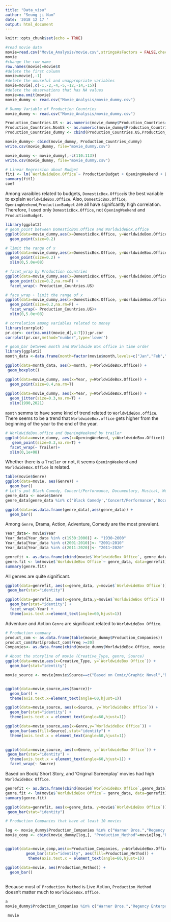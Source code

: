 ```yaml
---
title: "Data_visu"
author: "Seung ji Nam"
date: '2018 12 17 '
output: html_document
---
```



```r
knitr::opts_chunk$set(echo = TRUE)
```

```r
#read movie data
movie=read.csv("Movie_Analysis/movie.csv",stringsAsFactors = FALSE,check.names=FALSE)
movie
#change the row name
row.names(movie)=movie$X
#delete the first column
movie=movie[,-1]
#delete the unuseful and unappropriate variables
movie=movie[,c(-1,-2,-4,-5,-12,-14,-15)]
#delete the observations that has NA values
movie=na.omit(movie)
movie_dummy <- read.csv("Movie_Analysis/movie_dummy.csv")
```

```r
# Dummy Variable of Production Countries
movie_dummy <- read.csv("Movie_Analysis/movie_dummy.csv")

Production_Countries.US <- as.numeric(movie_dummy$Production_Countries=="United States")
Production_Countries.NonUS <- as.numeric(movie_dummy$Production_Countries!="United States")
Production_Countries_dummy <- cbind(Production_Countries.US,Production_Countries.NonUS)

movie_dummy<- cbind(movie_dummy, Production_Countries_dummy)
write.csv(movie_dummy, file="movie_dummy.csv")
```
```r
movie_dummy <- movie_dummy[,-c(110:113)]
write.csv(movie_dummy, file="movie_dummy.csv")
```


```r
# Linear Regression about Budget
fit1 <- lm(`WorldwideBox.Office`~ ProductionBudget + OpeningWeekend + DomesticBox.Office , data=movie_dummy)
summary(fit1)
coef
```
Among varaibles related to budgets, `DomesticBox.Office`is the best variable to explain `WorldwideBox.Office`. Also, `DomesticBox.Office`, `OpeningWeekend`,`ProductionBudget` are all have signifcantly high correlation. Therefore, I used only `DomesticBox.Office`, not `OpeningWeekend` and `ProductionBudget`. 

```r
library(ggplot2)
# geom_point between DomesticBox.Office and WorldwideBox.office
ggplot(data=movie_dummy,aes(x=DomesticBox.Office, y=WorldwideBox.Office)) +
  geom_point(size=0.2)

# limit the range of x
ggplot(data=movie_dummy,aes(x=DomesticBox.Office, y=WorldwideBox.Office)) +
  geom_point(size=0.2) +
  xlim(0,5.0e+08) 

# facet_wrap by Production countries 
ggplot(data=movie_dummy,aes(x=DomesticBox.Office, y=WorldwideBox.Office)) +
  geom_point(size=0.2,na.rm=F) +
  facet_wrap(~ Production_Countries.US)

# face_wrap + limit the range of x
ggplot(data=movie_dummy,aes(x=DomesticBox.Office, y=WorldwideBox.Office)) +
  geom_point(size=0.2,na.rm=F) +
  facet_wrap(~ Production_Countries.US)+
  xlim(0,5.0e+08) 
```

```r
# correlation among variables related to money
library(corrplot)
pr.cor<- cor(na.omit(movie_d[,4:7]));pr.cor
corrplot(pr.cor,method="number",type='lower')

```



```r
# geom_bar between month and Worldwide Box office in time order 
library(ggplot2)
month_data <-data.frame(month=factor(movie$month,levels=c("Jan","Feb","Mar","Apr","May","Jun","Jul","Aug","Sep","Oct","Nov","Dec")),'WorldwideBox Office'=movie$'WorldwideBox Office')

ggplot(data=month_data, aes(x=month, y=WorldwideBox.Office)) +
 geom_boxplot()
```
```r

ggplot(data=movie_dummy, aes(x=Year, y=WorldwideBox.Office)) +
  geom_point(size=0.4,na.rm=T) 
  
ggplot(data=movie_dummy, aes(x=Year, y=WorldwideBox.Office)) +
  geom_jitter(size=0.3,na.rm=T) +
  xlim(1990,2021)

```
`month` semms to have some kind of trend related to `WorldwideBox.office`. There seems to be a trend that `WorldwideBox.office` gets higher from the beginning of the year to the end of the year. 

```r
# WorldwideBox.office and OpeningWeekend by trailer
ggplot(data=movie_dummy, aes(x=OpeningWeekend, y=WorldwideBox.Office)) +
   geom_point(size=0.3,na.rm=T) +
  facet_wrap(~ Trailer)+
  xlim(0,1e+08)

```
Whether there is a `Trailer` or not, it seems `OpeningWeekend` and `WorldwideBox.Office` is related. 


```r
table(movie$Genre)
ggplot(data=movie, aes(Genre)) +
  geom_bar()
# Let's put Black Comedy, Concert/Performance, Documentary, Musical, Western to etc. 
genre_data <- movie$Genre
genre_data[genre_data %in% c('Black Comedy','Concert/Performance','Documentary','Musical','Western')]<- "Etc"

ggplot(data=as.data.frame(genre_data),aes(genre_data)) +
  geom_bar()
```
Among `Genre`, Drama, Action, Adventure, Comedy are the most prevalent. 

```r
Year_data<- movie$Year
Year_data[Year_data %in% c(1930:2000)] <- "1930~2000"
Year_data[Year_data %in% c(2001:2010)]<- "2001~2010"
Year_data[Year_data %in% c(2011:2020)]<- "2011~2020"

genrefit <- as.data.frame(cbind(movie$`WorldwideBox Office`, genre_data, "Year"=Year_data))
genre.fit <- lm(movie$`WorldwideBox Office`~ genre_data, data=genrefit)
summary(genre.fit)
```
All genres are quite significant. 
```r
ggplot(data=genrefit, aes(x=genre_data, y=movie$`WorldwideBox Office`)) +
 geom_bar(stat="identity")

ggplot(data=genrefit, aes(x=genre_data,y=movie$`WorldwideBox Office`)) +
  geom_bar(stat="identity") +
  facet_wrap(~Year) +
  theme(axis.text.x=element_text(angle=60,hjust=1))

```

Adventure and Action `Genre` are significant related to `WorldwideBox Office`. 

```r
# Production company
product_com <- as.data.frame(table(movie_dummy$Production_Companies))
product_com$Var1[product_com$Freq >=20]
Companies<- as.data.frame(cbind(movie_dummy$WorldwideBox.Office, movie_dummy$Production_Companies))

```
```r
# About the storyline of movie (Creative_Type, genre, Source)
ggplot(data=movie,aes(x=Creative_Type, y=`WorldwideBox Office`)) +
  geom_bar(stat="identity")
```
```r
movie_source <- movie[movie$Source==c("Based on Comic/Graphic Novel","Based on Factual Book/Article","Based on Fiction Book/Short Story","Based on Folk Tale/Legend/Fairytale","Based on Real Life Events","Based on TV","Original Screenplay","Remake"),]


ggplot(data=movie_source,aes(Source))+
  geom_bar() +
  theme(axis.text.x=element_text(angle=60,hjust=1))

ggplot(data=movie_source, aes(x=Source, y=`WorldwideBox Office`)) +
  geom_bar(stat="identity") +
  theme(axis.text.x = element_text(angle=60,hjust=1))

ggplot(data=movie_source,aes(x=Genre,y=`WorldwideBox Office`)) +
  geom_bar(aes(fill=Source),stat="identity") +
  theme(axis.text.x = element_text(angle=60,hjust=1))
  

ggplot(data=movie_source, aes(x=Genre, y=`WorldwideBox Office`)) +
 geom_bar(stat="identity") +
  theme(axis.text.x = element_text(angle=60,hjust=1)) +
  facet_wrap(~ Source)
```
Based on Book/ Short Story, and 'Original Screenplay' movies had high `WorldwideBox Office`. 

```r
genrefit <- as.data.frame(cbind(movie$`WorldwideBox Office`,genre_data))
genre.fit <- lm(movie$`WorldwideBox Office`~ genre_data, data=genrefit)
summary(genre.fit)
```
```r
ggplot(data=genrefit, aes(x=genre_data, y=movie$`WorldwideBox Office`)) +
 geom_bar(stat="identity")

```
```r
# Production Companies that have at least 10 movies

log <- movie_dummy$Production_Companies %in% c("Warner Bros.","Regency Enterprises","Working Title Films","Columbia Pictures","Castle Rock Entertainment","Walt Disney Pictures","Participant Media","Universal Pictures","20th Century Fox","Gold Circle Films","Blumhouse","DreamWorks Animation","Marvel Studios","Touchstone","Pictures","Twentieth Century Fox","Amblin Entertainment","DreamWorks Pictures","Jersey Films","Metro-Goldwyn-Mayer Pictures","Davis Entertainment","Tri-Star Pictures","Lucasfilm","Revolution Studios","Silver Pictures","Eon Productions, United Artists","Lakeshore Entertainment","Village Roadshow Productions","Walt Disney Animation Studios")
movie_comp <- cbind(movie_dummy[log,], "Production_Method"=movie[log,"Production_Method"] )


ggplot(data=movie_comp,aes(x=Production_Companies, y=WorldwideBox.Office)) +
         geom_bar(stat="identity", aes(fill=Production_Method)) +
          theme(axis.text.x = element_text(angle=60,hjust=1)) 

ggplot(data=movie, aes(Production_Method)) +
  geom_bar()
         
```
Because most of `Production_Method` is Live Action, `Production_Method` doesn't matter much to `WorldwideBox.Office`. 

```r
a
movie_dummy$Production_Companies %in% c("Warner Bros.","Regency Enterprises","Working Title Films","Columbia Pictures","Castle Rock Entertainment","Walt Disney Pictures","Participant Media","Universal Pictures","20th Century Fox","Gold Circle Films","Blumhouse","DreamWorks Animation","Marvel Studios","Touchstone","Pictures","Twentieth Century Fox","Amblin Entertainment","DreamWorks Pictures","Jersey Films","Metro-Goldwyn-Mayer Pictures","Davis Entertainment","Tri-Star Pictures","Lucasfilm","Revolution Studios","Silver Pictures","Eon Productions, United Artists","Lakeshore Entertainment","Village Roadshow Productions","Walt Disney Animation Studios")
```

```r
 movie
        
  
```


